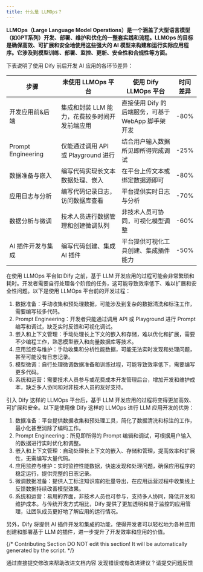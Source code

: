 ```yaml
---
title: 什么是 LLMOps？
---
```



**LLMOps（Large Language Model Operations）是一个涵盖了大型语言模型（如GPT系列）开发、部署、维护和优化的一整套实践和流程。LLMOps 的目标是确保高效、可扩展和安全地使用这些强大的 AI 模型来构建和运行实际应用程序。它涉及到模型训练、部署、监控、更新、安全性和合规性等方面。**

下表说明了使用 Dify 前后开发 AI 应用的各环节差异：

<table><thead><tr><th width="199">步骤</th><th width="293">未使用 LLMOps 平台</th><th width="289">使用 Dify LLMOps 平台</th><th>时间差异</th></tr></thead><tbody><tr><td>开发应用前&后端</td><td>集成和封装 LLM 能力，花费较多时间开发前端应用</td><td>直接使用 Dify 的后端服务，可基于 WebApp 脚手架开发</td><td>-80%</td></tr><tr><td>Prompt Engineering</td><td>仅能通过调用 API 或 Playground 进行</td><td>结合用户输入数据所见即所得完成调试</td><td>-25%</td></tr><tr><td>数据准备与嵌入</td><td>编写代码实现长文本数据处理、嵌入</td><td>在平台上传文本或绑定数据源即可</td><td>-80%</td></tr><tr><td>应用日志与分析</td><td>编写代码记录日志，访问数据库查看</td><td>平台提供实时日志与分析</td><td>-70%</td></tr><tr><td>数据分析与微调</td><td>技术人员进行数据管理和创建微调队列</td><td>非技术人员可协同，可视化模型调整</td><td>-60%</td></tr><tr><td>AI 插件开发与集成</td><td>编写代码创建、集成 AI 插件</td><td>平台提供可视化工具创建、集成插件能力</td><td>-50%</td></tr></tbody></table>

在使用 LLMOps 平台如 Dify 之前，基于 LLM 开发应用的过程可能会非常繁琐和耗时。开发者需要自行处理各个阶段的任务，这可能导致效率低下、难以扩展和安全性问题。以下是使用 LLMOps 平台前的开发过程：

1. 数据准备：手动收集和预处理数据，可能涉及到复杂的数据清洗和标注工作，需要编写较多代码。
2. Prompt Engineering：开发者只能通过调用 API 或 Playground 进行 Prompt 编写和调试，缺乏实时反馈和可视化调试。
3. 嵌入和上下文管理：手动处理长上下文的嵌入和存储，难以优化和扩展，需要不少编程工作，熟悉模型嵌入和向量数据库等技术。
4. 应用监控与维护：手动收集和分析性能数据，可能无法实时发现和处理问题，甚至可能没有日志记录。
5. 模型微调：自行处理微调数据准备和训练过程，可能导致效率低下，需要编写更多代码。
6. 系统和运营：需要技术人员参与或花费成本开发管理后台，增加开发和维护成本，缺乏多人协同和对非技术人员的友好支持。

引入 Dify 这样的 LLMOps 平台后，基于 LLM 开发应用的过程将变得更加高效、可扩展和安全。以下是使用像 Dify 这样的 LLMOps 进行 LLM 应用开发的优势：

1. 数据准备：平台提供数据收集和预处理工具，简化了数据清洗和标注的工作，最小化甚至消除了编码工作。
2. Prompt Engineering：所见即所得的 Prompt 编辑和调试，可根据用户输入的数据进行实时优化和调整。
3. 嵌入和上下文管理：自动处理长上下文的嵌入、存储和管理，提高效率和扩展性，无需编写大量代码。
4. 应用监控与维护：实时监控性能数据，快速发现和处理问题，确保应用程序的稳定运行，提供完整的日志记录。
5. 微调数据准备：提供人工标注知识库的批量导出，在应用运营过程中收集线上反馈数据持续改善模型效果。
6. 系统和运营：易用的界面，非技术人员也可参与，支持多人协同，降低开发和维护成本。与传统开发方式相比，Dify 提供了更加透明和易于监控的应用管理，让团队成员更好地了解应用的运行情况。

另外，Dify 将提供 AI 插件开发和集成的功能，使得开发者可以轻松地为各种应用创建和部署基于 LLM 的插件，进一步提升了开发效率和应用的价值。

{/*
Contributing Section
DO NOT edit this section!
It will be automatically generated by the script.
*/}

<CardGroup cols="2">
    <Card
        title="编辑此页面"
        icon="pen-to-square"
        href="https://github.com/langgenius/dify-docs-mintlify/edit/main/zh-hans/learn-more/extended-reading/what-is-llmops.mdx"
    >
        通过直接提交修改来帮助改进文档内容
    </Card>
    <Card
        title="提交问题"
        icon="github"
        href="https://github.com/langgenius/dify-docs-mintlify/issues/new?title=文档问题%3A%20is-llm&body=%23%23%20问题描述%0A%3C%21--%20请简要描述您发现的问题%20--%3E%0A%0A%23%23%20页面链接%0Ahttps%3A%2F%2Fgithub.com%2Flanggenius%2Fdify-docs-mintlify%2Fblob%2Fmain%2Fzh-hans/learn-more/extended-reading%2Fwhat-is-llmops.mdx%0A%0A%23%23%20建议修改%0A%3C%21--%20如果有具体的修改建议，请在此说明%20--%3E%0A%0A%3C%21--%20感谢您对文档质量的关注！%20--%3E"
    >
        发现错误或有改进建议？请提交问题反馈
    </Card>
</CardGroup>
